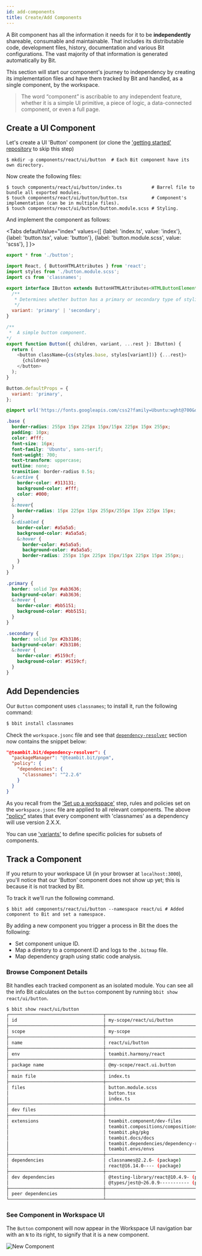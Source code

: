 ```yaml
---
id: add-components
title: Create/Add Components
---
```


A Bit component has all the information it needs for it to be **independently** shareable, consumable and maintainable. That includes its distributable code, development files, history, documentation and various Bit configurations.
The vast majority of that information is generated automatically by Bit. 

This section will start our component's journey to independency by creating its implementation files and have them tracked by Bit and handled, as a single component, by the workspace.

> The word “component” is ascribable to any independent feature, whether it is a simple UI primitive, a piece of logic, a data-connected component, or even a full page. 

## Create a UI Component

Let's create a UI 'Button' component (or clone the ['getting started' repository](https://github.com/teambit/getting-started-harmony) to skip this step)

```shell
$ mkdir -p components/react/ui/button  # Each Bit component have its own directory.
```

Now create the following files:

```shell
$ touch components/react/ui/button/index.ts           # Barrel file to bundle all exported modules.
$ touch components/react/ui/button/button.tsx         # Component's implementation (can be in multiple files).
$ touch components/react/ui/button/button.module.scss # Styling.
```

And implement the component as follows:


<Tabs
  defaultValue="index"
  values={[
    {label: 'index.ts', value: 'index'},
    {label: 'button.tsx', value: 'button'},
    {label: 'button.module.scss', value: 'scss'},
  ]
}>
<TabItem value="index">

```javascript
export * from './button';
```

</TabItem>
<TabItem value="button">

```javascript
import React, { ButtonHTMLAttributes } from 'react';
import styles from './button.module.scss';
import cs from 'classnames';

export interface IButton extends ButtonHTMLAttributes<HTMLButtonElement> {
  /**
   * Determines whether button has a primary or secondary type of styling.
   */
  variant: 'primary' | 'secondary';
}

/** 
 *  A simple button component.
*/
export function Button({ children, variant, ...rest }: IButton) {
  return (
    <button className={cs(styles.base, styles[variant])} {...rest}>
      {children}
    </button>
  );
}

Button.defaultProps = {
  variant: 'primary',
};
```

</TabItem>
<TabItem value="scss">

```scss
@import url('https://fonts.googleapis.com/css2?family=Ubuntu:wght@700&display=swap');

.base {
  border-radius: 255px 15px 225px 15px/15px 225px 15px 255px;
  padding: 10px;
  color: #fff;
  font-size: 16px;
  font-family: 'Ubuntu', sans-serif;
  font-weight: 700;
  text-transform: uppercase;
  outline: none;
  transition: border-radius 0.5s;
  &:active {
    border-color: #313131;
    background-color: #fff;
    color: #000;
  }
  &:hover{
    border-radius: 15px 225px 15px 255px/255px 15px 225px 15px;
  }
  &:disabled {
    border-color: #a5a5a5;
    background-color: #a5a5a5;
    &:hover {
      border-color: #a5a5a5;
      background-color: #a5a5a5;
      border-radius: 255px 15px 225px 15px/15px 225px 15px 255px;;
    }
  }
}

.primary {
  border: solid 7px #ab3636;
  background-color: #ab3636;
  &:hover {
    border-color: #bb5151;
    background-color: #bb5151;
  }
}

.secondary {
  border: solid 7px #2b3186;
  background-color: #2b3186;
  &:hover {
    border-color: #5159cf;
    background-color: #5159cf;
  }
}
```

</TabItem>
</Tabs>

## Add Dependencies

Our `Button` component uses `classnames`; to install it, run the following command:

```bash
$ bbit install classnames
```

Check the `workspace.jsonc` file and see that [`dependency-resolver`](/docs/dependencies/overview) section now contains the snippet below:

```json title="workspace.json"
"@teambit.bit/dependency-resolver": {
  "packageManager": "@teambit.bit/pnpm",
  "policy": {
    "dependencies": {
      "classnames": "^2.2.6"
    }
  }
}
```

As you recall from the ['Set up a workspace'](docs/getting-started/set-up-workspace) step, rules and policies set on the `workspace.jsonc` file are applied to all relevant components. The above ["policy"](/docs/dependencies/overview#dependency-policies) states that every component with 'classnames' as a dependency will use version 2.X.X.

You can use ['variants'](docs/variants/overview) to define specific policies for subsets of components.

## Track a Component

If you return to your workspace UI (in your browser at `localhost:3000`), you'll notice that our 'Button' component does not show up yet; this is because it is not tracked by Bit.

To track it we'll run the following command.

```shell
$ bbit add components/react/ui/button --namespace react/ui # Added component to Bit and set a namespace.
```

By adding a new component you trigger a process in Bit the does the following:

* Set component unique ID.
* Map a diretory to a component ID and logs to the `.bitmap` file.
* Map dependency graph using static code analysis.

### Browse Component Details

Bit handles each tracked component as an isolated module. You can see all the info Bit calculates on the `button` component by running `bbit show react/ui/button`.

```sh title="button component details"
$ bbit show react/ui/button
┌───────────────────────────────────┬────────────────────────────────────────────┐
│ id                                │ my-scope/react/ui/button                   │
├───────────────────────────────────┼────────────────────────────────────────────┤
│ scope                             │ my-scope                                   │
├───────────────────────────────────┼────────────────────────────────────────────┤
│ name                              │ react/ui/button                            │
├───────────────────────────────────┼────────────────────────────────────────────┤
│ env                               │ teambit.harmony/react                      │
├───────────────────────────────────┼────────────────────────────────────────────┤
│ package name                      │ @my-scope/react.ui.button                  │
├───────────────────────────────────┼────────────────────────────────────────────┤
│ main file                         │ index.ts                                   │
├───────────────────────────────────┼────────────────────────────────────────────┤
│ files                             │ button.module.scss                         │
│                                   │ button.tsx                                 │
│                                   │ index.ts                                   │
├───────────────────────────────────┼────────────────────────────────────────────┤
│ dev files                         │                                            │
├───────────────────────────────────┼────────────────────────────────────────────┤
│ extensions                        │ teambit.component/dev-files                │
│                                   │ teambit.compositions/compositions          │
│                                   │ teambit.pkg/pkg                            │
│                                   │ teambit.docs/docs                          │
│                                   │ teambit.dependencies/dependency-resolver   │
│                                   │ teambit.envs/envs                          │
├───────────────────────────────────┼────────────────────────────────────────────┤
│ dependencies                      │ classnames@2.2.6- (package)                │
│                                   │ react@16.14.0---- (package)                │
├───────────────────────────────────┼────────────────────────────────────────────┤
│ dev dependencies                  │ @testing-library/react@10.4.9- (package)   │
│                                   │ @types/jest@~26.0.9----------- (package)   │
├───────────────────────────────────┼────────────────────────────────────────────┤
│ peer dependencies                 │                                            │
└───────────────────────────────────┴────────────────────────────────────────────┘
```

### See Component in Workspace UI

The `Button` component will now appear in the Workspace UI navigation bar with an `N` to its right, to signify that it is a new component.

![New Component](/img/new_component.png)  
